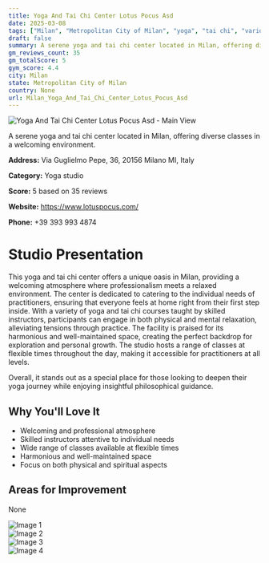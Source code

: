 ```yaml
---
title: Yoga And Tai Chi Center Lotus Pocus Asd
date: 2025-03-08
tags: ["Milan", "Metropolitan City of Milan", "yoga", "tai chi", "various styles", "welcoming", "harmonious", "Milan"]  
draft: false
summary: A serene yoga and tai chi center located in Milan, offering diverse classes in a welcoming environment.
gm_reviews_count: 35
gm_totalScore: 5
gym_score: 4.4
city: Milan
state: Metropolitan City of Milan
country: None
url: Milan_Yoga_And_Tai_Chi_Center_Lotus_Pocus_Asd
---
```


<div className="aspect-[16/9] relative my-8">
  <img 
    src="https://lh5.googleusercontent.com/p/AF1QipN0V_kmGELN55fU5G8sA_akCNB4J5ELmUKmk74t=w1920-h1080-k-no"
    alt="Yoga And Tai Chi Center Lotus Pocus Asd - Main View"
    className="object-cover absolute inset-0 w-full h-full rounded-lg"
  />
</div>

A serene yoga and tai chi center located in Milan, offering diverse classes in a welcoming environment.

**Address:** Via Guglielmo Pepe, 36, 20156 Milano MI, Italy

**Category:** Yoga studio

**Score:** 5 based on 35 reviews

**Website:** https://www.lotuspocus.com/

**Phone:** +39 393 993 4874

# Studio Presentation

This yoga and tai chi center offers a unique oasis in Milan, providing a welcoming atmosphere where professionalism meets a relaxed environment. The center is dedicated to catering to the individual needs of practitioners, ensuring that everyone feels at home right from their first step inside. With a variety of yoga and tai chi courses taught by skilled instructors, participants can engage in both physical and mental relaxation, alleviating tensions through practice. The facility is praised for its harmonious and well-maintained space, creating the perfect backdrop for exploration and personal growth. The studio hosts a range of classes at flexible times throughout the day, making it accessible for practitioners at all levels.

Overall, it stands out as a special place for those looking to deepen their yoga journey while enjoying insightful philosophical guidance.

## Why You'll Love It

- Welcoming and professional atmosphere
- Skilled instructors attentive to individual needs
- Wide range of classes available at flexible times
- Harmonious and well-maintained space
- Focus on both physical and spiritual aspects

## Areas for Improvement

None

<div className="grid grid-cols-1 xl:grid-cols-2 gap-4 my-8">
<div className="aspect-[4/3] relative"><img src="https://lh5.googleusercontent.com/p/AF1QipNhoFplOg4lNa_dbgBX5ww2ZsjCaebgQ2PPqbCJ=w1920-h1080-k-no" alt="Image 1" className="object-cover absolute inset-0 w-full h-full rounded-lg" /></div>
<div className="aspect-[4/3] relative"><img src="https://lh5.googleusercontent.com/p/AF1QipNuJR7_frlm5IbZ6wxkwpFAO0G_pm2q-jlFQ-ad=w1920-h1080-k-no" alt="Image 2" className="object-cover absolute inset-0 w-full h-full rounded-lg" /></div>
<div className="aspect-[4/3] relative"><img src="https://lh5.googleusercontent.com/p/AF1QipNDQNElxXcvfpsLA0PhHRJrc9_6koxLmKTTi4De=w1920-h1080-k-no" alt="Image 3" className="object-cover absolute inset-0 w-full h-full rounded-lg" /></div>
<div className="aspect-[4/3] relative"><img src="https://lh5.googleusercontent.com/p/AF1QipNhHHPA6Vzh0EoPD5CffRWcwa4Bb6-5JXx1LZy4=w1920-h1080-k-no" alt="Image 4" className="object-cover absolute inset-0 w-full h-full rounded-lg" /></div>
</div>